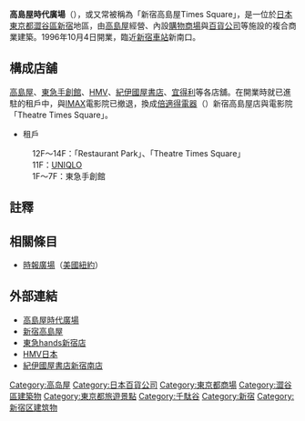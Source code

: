 {{商業設施
|格式 = 髙島屋
|文字色 = #00f
|名稱 = 高島屋時代廣場
|原文名稱 = タカシマヤタイムズスクエア
|英文名稱 = Takashimaya Times Square
|圖片 = Takashimaya Times Square.jpg
|圖片尺寸 = 300px
|圖片說明 =
|正式名稱 = タイムズスクエアビル<ref name="TSB2013">{{PDFlink|[http://www.meti.go.jp/policy/economy/distribution/daikibo/downloadfiles/ritti_todogai_6_2_23fy.pdf 平成23年度　大規模小売店舗立地法　法第6条第2項（変更）届出の概要　　【2013年3月末】]}} - [[經濟產業省|經濟產業省]]　2013年6月17日閲覧</ref>
|所在地郵遞區號 = 151-8580
|所在地 = [[東京都|東京都]][[澀谷區|澀谷區]][[千駄谷|千駄谷]]五丁目24番2號
| 緯度度 = 35 | 緯度分 = 41 | 緯度秒 = 15.7 | N(北緯)及S(南緯) = N
| 經度度 = 139 |經度分 = 42 | 經度秒 = 7.7 | E(東經)及W(西經) = E
| 國家地區代碼= JP
|開業日 = 1996年（[[平成|平成]]8年）10月4日
|設施所有者 = [[三菱UFJ信託銀行|三菱UFJ信託銀行株式會社]]<ref name="TSB2013"/><br/>合同會社Times Square
|設施管理者 = 株式會社高島屋
|核心店鋪 = [[高島屋|高島屋]]新宿店<br/>[[東急手創館|東急手創館]]新宿店
|前身 = {{link-ja|新宿貨物站|新宿貨物駅}}
|外部連結 = http://www.takashimaya.co.jp/shinjuku/
|集團文字色 = #ED1A3D
}}
'''高島屋時代廣場'''（{{lang|ja|タカシマヤタイムズスクエア}}），或又常被稱為「新宿高島屋Times Square」，是一位於[[日本|日本]][[東京都|東京都]][[澀谷區|澀谷區]][[新宿|新宿]]地區，由[[高島屋|高島屋]]經營、內設[[購物商場|購物商場]]與[[百貨公司|百貨公司]]等施設的複合商業建築。1996年10月4日開業，臨近[[新宿車站|新宿車站]]新南口。

==構成店舖==
[[高島屋|高島屋]]、[[東急手創館|東急手創館]]、[[HMV|HMV]]、[[紀伊國屋書店|紀伊國屋書店]]、[[宜得利|宜得利]]等各店舖。在開業時就已進駐的租戶中，{{link-ja|Joypolis|ジョイポリス}}與[[IMAX|IMAX]]電影院已撤退，換成[[倍適得電器|倍適得電器]]（{{lang|ja|ベスト電器}}）新宿高島屋店與電影院「Theatre Times Square」。

*租戶
:12F～14F：「Restaurant Park」、「Theatre Times Square」
:11F：[[UNIQLO|UNIQLO]]
:1F～7F：東急手創館

== 註釋 ==
{{reflist}}

==相關條目==
*[[時報廣場|時報廣場]]（[[美國|美國]][[紐約|紐約]]）

==外部連結==
{{commonscat|Takashimaya Times Square}}
*[https://web.archive.org/web/20061109060204/http://www.gnavi.co.jp/timessquare/ 高島屋時代廣場]
*[http://www.takashimaya.co.jp/shinjuku/ 新宿高島屋]
*[http://shinjuku.tokyu-hands.co.jp/ 東急hands新宿店]
*[http://www.hmv.co.jp/ HMV日本]
*[https://web.archive.org/web/20061104155145/http://www.kinokuniya.co.jp/04f/d03/tokyo/02.htm 紀伊國屋書店新宿南店]
{{DEFAULTSORT:Takashimaya Times Square}}

[[Category:高岛屋|Category:高岛屋]]
[[Category:日本百貨公司|Category:日本百貨公司]]
[[Category:東京都商場|Category:東京都商場]]
[[Category:澀谷區建築物|Category:澀谷區建築物]]
[[Category:東京都旅遊景點|Category:東京都旅遊景點]]
[[Category:千駄谷|Category:千駄谷]]
[[Category:新宿|Category:新宿]]
[[Category:新宿区建筑物|Category:新宿区建筑物]]